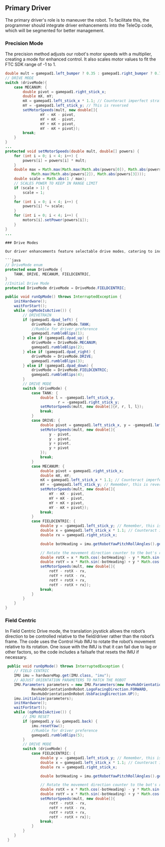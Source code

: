 ## Primary Driver

The primary driver's role is to maneuver the robot. To facilitate this, the programmer should integrate driver enhancements into the TeleOp code, which will be segmented for better management.

### Precision Mode

The precision method adjusts our robot's motor speeds with a multiplier, creating a mode for enhanced control. It also scales motor values to fit the FTC SDK range of -1 to 1.

````java
double mult = gamepad1.left_bumper ? 0.35 : gamepad1.right_bumper ? 0.7 : 1.0;
// DRIVE MODE
switch (driveMode){
    case MECANUM: {
        double pivot = gamepad1.right_stick_x;
        double mX, mY;
        mX = gamepad1.left_stick_x * 1.1; // Counteract imperfect strafing
        mY = -gamepad1.left_stick_y; // This is reversed
        setMotorSpeeds(mult, new double[]{
                mY - mX - pivot,
                mY + mX - pivot,
                mY + mX + pivot,
                mY - mX + pivot});
        break;
    }
}
...
protected void setMotorSpeeds(double mult, double[] powers) {
    for (int i = 0; i < 4; i++) {
        powers[i] = powers[i] * mult;
    }
    double max = Math.max(Math.max(Math.abs(powers[0]), Math.abs(powers[1])),
            Math.max(Math.abs(powers[2]), Math.abs(powers[3])));
    double scale = Math.abs(1 / max);
    // SCALES POWER TO KEEP IN RANGE LIMIT
    if (scale > 1) {
        scale = 1;
    }
    for (int i = 0; i < 4; i++) {
        powers[i] *= scale;
    }
    for (int i = 0; i < 4; i++) {
        motors[i].setPower(powers[i]);
    }
}
...

### Drive Modes

Our driver enhancements feature selectable drive modes, catering to individual preferences. While its impact is subtle, it showcases our adaptability and flexibility in drivetrain configurations to judges.

```java
// DriveMode enum
protected enum DriveMode {
    TANK, DRIVE, MECANUM, FIELDCENTRIC,
}
//Initial Drive Mode
protected DriveMode driveMode = DriveMode.FIELDCENTRIC;

public void runOpMode() throws InterruptedException {
    initHardware();
    waitForStart();
    while (opModeIsActive()) {
        // DRIVETRAIN
        if (gamepad1.dpad_left) {
            driveMode = DriveMode.TANK;
            //Rumble for driver preference
            gamepad1.rumbleBlips(1);
        } else if (gamepad1.dpad_up) {
            driveMode = DriveMode.MECANUM;
            gamepad1.rumbleBlips(2);
        } else if (gamepad1.dpad_right) {
            driveMode = DriveMode.DRIVE;
            gamepad1.rumbleBlips(3);
        } else if (gamepad1.dpad_down) {
            driveMode = DriveMode.FIELDCENTRIC;
            gamepad1.rumbleBlips(4);
        }
        // DRIVE MODE
        switch (driveMode) {
            case TANK: {
                double l = -gamepad1.left_stick_y,
                        r = -gamepad1.right_stick_y;
                setMotorSpeeds(mult, new double[]{r, r, l, l});
                break;
            }
            case DRIVE: {
                double pivot = gamepad1.left_stick_x, y = -gamepad1.left_stick_y;
                setMotorSpeeds(mult, new double[]{
                    y - pivot,
                    y - pivot,
                    y + pivot,
                    y + pivot
                });
                break;
            }
            case MECANUM: {
                double pivot = gamepad1.right_stick_x;
                double mX, mY;
                mX = gamepad1.left_stick_x * 1.1; // Counteract imperfect strafing
                mY = -gamepad1.left_stick_y; // Remember, this is reversed!
                setMotorSpeeds(mult, new double[]{
                    mY - mX - pivot,
                    mY + mX - pivot,
                    mY + mX + pivot,
                    mY - mX + pivot});
                break;
            }
            case FIELDCENTRIC: {
                double y = -gamepad1.left_stick_y; // Remember, this is reversed!
                double x = gamepad1.left_stick_x * 1.1; // Counteract imperfect strafing
                double rx = gamepad1.right_stick_x;

                double botHeading = imu.getRobotYawPitchRollAngles().getYaw(AngleUnit.RADIANS);

                // Rotate the movement direction counter to the bot's rotation
                double rotX = x * Math.cos(-botHeading) - y * Math.sin(-botHeading);
                double rotY = x * Math.sin(-botHeading) + y * Math.cos(-botHeading);
                setMotorSpeeds(mult, new double[]{
                    rotY - rotX - rx,
                    rotY + rotX - rx,
                    rotY + rotX + rx,
                    rotY - rotX + rx});
                break;
            }
        }
    }
}
````

### Field Centric

In Field Centric Drive mode, the translation joystick allows the robot’s direction to be controlled relative to the field/driver rather than the robot’s frame. The code uses the Control Hub IMU to rotate the robot’s movement relative to its rotation. One issue with the IMU is that it can fail due to lag or other factors, so the code includes a failsafe that resets the IMU if necessary.

```java
 public void runOpMode() throws InterruptedException {
    // FIELD CENTRIC
    IMU imu = hardwareMap.get(IMU.class, "imu");
    // ADJUST ORIENTATION PARAMETERS TO MATCH THE ROBOT
    IMU.Parameters parameters = new IMU.Parameters(new RevHubOrientationOnRobot(
            RevHubOrientationOnRobot.LogoFacingDirection.FORWARD,
            RevHubOrientationOnRobot.UsbFacingDirection.UP));
    imu.initialize(parameters);
    initHardware();
    waitForStart();
    while (opModeIsActive()) {
        // IMU RESET
        if (gamepad1.y && gamepad1.back) {
            imu.resetYaw();
            //Rumble for driver preference
            gamepad1.rumbleBlips(5);
        }
        // DRIVE MODE
        switch (driveMode) {
            case FIELDCENTRIC: {
                double y = -gamepad1.left_stick_y; // Remember, this is reversed!
                double x = gamepad1.left_stick_x * 1.1; // Counteract imperfect strafing
                double rx = gamepad1.right_stick_x;

                double botHeading = imu.getRobotYawPitchRollAngles().getYaw(AngleUnit.RADIANS);

                // Rotate the movement direction counter to the bot's rotation
                double rotX = x * Math.cos(-botHeading) - y * Math.sin(-botHeading);
                double rotY = x * Math.sin(-botHeading) + y * Math.cos(-botHeading);
                setMotorSpeeds(mult, new double[]{
                    rotY - rotX - rx,
                    rotY + rotX - rx,
                    rotY + rotX + rx,
                    rotY - rotX + rx});
                break;
            }
        }
    }
 }
```
